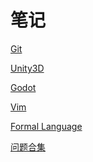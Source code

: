 = 笔记 =

[[git|Git]]

[[unity|Unity3D]]

[[godot|Godot]]

[[vim|Vim]]

[[formal_language|Formal Language]]

[[QA|问题合集]]


